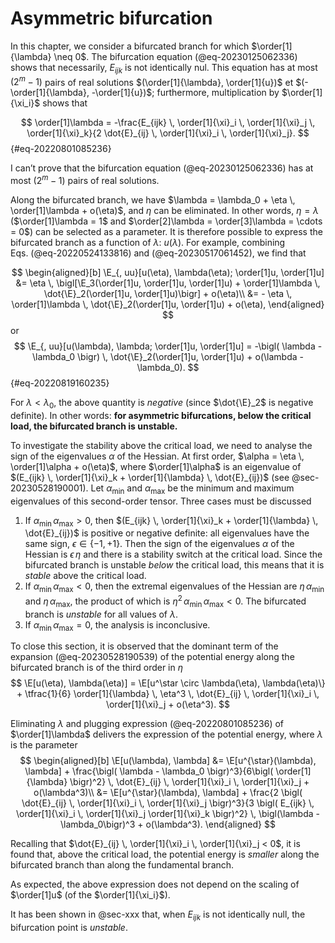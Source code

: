 # Asymmetric bifurcation

In this chapter, we consider a bifurcated branch for which $\order[1]{\lambda} \neq 0$. The bifurcation equation (@eq-20230125062336) shows that necessarily, $E_{ijk}$ is not identically nul. This equation has at most $(2^m - 1)$ pairs of real solutions $(\order[1]{\lambda}, \order[1]{u})$ et $(-\order[1]{\lambda}, -\order[1]{u})$; furthermore, multiplication by $\order[1]{\xi_i}$ shows that

$$
\order[1]\lambda = -\frac{E_{ijk} \, \order[1]{\xi}_i \, \order[1]{\xi}_j \, \order[1]{\xi}_k}{2 \dot{E}_{ij} \, \order[1]{\xi}_i \, \order[1]{\xi}_j}.
$$ {#eq-20220801085236}

::: {.callout-note}
I can't prove that the bifurcation equation (@eq-20230125062336) has at most $(2^m - 1)$ pairs of real solutions.
:::

Along the bifurcated branch, we have $\lambda = \lambda_0 + \eta \, \order[1]\lambda + o(\eta)$, and $\eta$ can be eliminated. In other words, $\eta=\lambda$ ($\order[1]\lambda = 1$ and $\order[2]\lambda = \order[3]\lambda = \cdots = 0$) can be selected as a parameter. It is therefore possible to express the bifurcated branch as a function of $\lambda$: $u(\lambda)$. For example, combining Eqs. (@eq-20220524133816) and (@eq-20230517061452), we find that

$$
\begin{aligned}[b]
\E_{, uu}[u(\eta), \lambda(\eta); \order[1]u, \order[1]u]
&= \eta \, \bigl[\E_3(\order[1]u, \order[1]u, \order[1]u)  + \order[1]\lambda \, \dot{\E}_2(\order[1]u, \order[1]u)\bigr] + o(\eta)\\
&= - \eta \, \order[1]\lambda \, \dot{\E}_2(\order[1]u, \order[1]u) + o(\eta),
\end{aligned}
$$
or
$$
\E_{, uu}[u(\lambda), \lambda; \order[1]u, \order[1]u] = -\bigl( \lambda - \lambda_0 \bigr) \, \dot{\E}_2(\order[1]u, \order[1]u) + o(\lambda - \lambda_0).
$$ {#eq-20220819160235}

For $\lambda < \lambda_0$, the above quantity is *negative* (since $\dot{\E}_2$ is negative definite). In other words: **for asymmetric bifurcations, below the critical load, the bifurcated branch is unstable.**

To investigate the stability above the critical load, we need to analyse the sign of the eigenvalues $\alpha$ of the Hessian. At first order, $\alpha = \eta \, \order[1]\alpha + o(\eta)$, where $\order[1]\alpha$ is an eigenvalue of $(E_{ijk} \, \order[1]{\xi}_k + \order[1]{\lambda} \, \dot{E}_{ij})$ (see @sec-20230528190001). Let $\alpha_{\min}$ and $\alpha_{\max}$ be the minimum and maximum eigenvalues of this second-order tensor. Three cases must be discussed

1. If $\alpha_{\min} \, \alpha_{\max} > 0$, then $(E_{ijk} \, \order[1]{\xi}_k + \order[1]{\lambda} \, \dot{E}_{ij})$ is positive or negative definite: all eigenvalues have the same sign, $\epsilon \in \{-1, +1\}$. Then the sign of the eigenvalues $\alpha$ of the Hessian is $\epsilon \, \eta$ and there is a stability switch at the critical load. Since the bifurcated branch is unstable *below* the critical load, this means that it is *stable* above the critical load.
2. If $\alpha_{\min} \, \alpha_{\max} < 0$, then the extremal eigenvalues of the Hessian are $\eta \, \alpha_{\min}$ and $\eta \, \alpha_{\max}$, the product of which is $\eta^2 \, \alpha_{\min} \, \alpha_{\max} < 0$. The bifurcated branch is *unstable* for all values of $\lambda$.
3. If $\alpha_{\min} \, \alpha_{\max} = 0$, the analysis is inconclusive.

To close this section, it is observed that the dominant term of the expansion (@eq-20230528190539) of the potential energy along the bifurcated branch is of the third order in $\eta$
$$
\E[u(\eta), \lambda(\eta)] = \E[u^\star \circ \lambda(\eta), \lambda(\eta)\} + \tfrac{1}{6} \order[1]{\lambda} \, \eta^3 \, \dot{E}_{ij} \, \order[1]{\xi}_i \, \order[1]{\xi}_j + o(\eta^3).
$$

Eliminating $\lambda$ and plugging expression (@eq-20220801085236) of $\order[1]\lambda$ delivers the expression of the potential energy, where $\lambda$ is the parameter
$$
\begin{aligned}[b]
\E[u(\lambda), \lambda] &= \E[u^{\star}(\lambda), \lambda] + \frac{\bigl( \lambda - \lambda_0 \bigr)^3}{6\bigl( \order[1]{\lambda} \bigr)^2} \, \dot{E}_{ij} \, \order[1]{\xi}_i \, \order[1]{\xi}_j + o(\lambda^3)\\
&= \E[u^{\star}(\lambda), \lambda] + \frac{2 \bigl( \dot{E}_{ij} \, \order[1]{\xi}_i \, \order[1]{\xi}_j \bigr)^3}{3 \bigl( E_{ijk} \, \order[1]{\xi}_i \, \order[1]{\xi}_j \order[1]{\xi}_k \bigr)^2} \, \bigl(\lambda - \lambda_0\bigr)^3 + o(\lambda^3).
\end{aligned}
$$

Recalling that $\dot{E}_{ij} \, \order[1]{\xi}_i \, \order[1]{\xi}_j < 0$, it is found that, above the critical load, the potential energy is *smaller* along the bifurcated branch than along the fundamental branch.

::: {.callout-note}
As expected, the above expression does not depend on the scaling of $\order[1]u$ (of the $\order[1]{\xi_i}$).
:::

::: {.callout-note}
It has been shown in @sec-xxx that, when $E_{ijk}$ is not identically null, the bifurcation point is *unstable*.
:::
